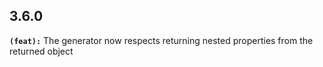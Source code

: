 ## 3.6.0
**`(feat):`** The generator now respects returning nested properties from the returned object

